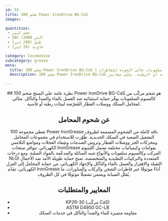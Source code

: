 ```yaml
---
id: 53
title: شحم 100 Power IronDrive BG-CaS
images:

quantities:
 - حجم كبير
 - IBC (1000 لتر)
 - طبل (208 لتر)
 - حاوية (20 لتر)

category: locomotive
subcategory: grease
meta:
  title: شحم 100 Power IronDrive BG-CaS | شحم كالسيوم سلفونات عالي الجودة للقاطرات
  description: شحم 100 Power IronDrive BG-CaS هو شحم مركب من كالسيوم السلفونات مخصص لمحامل محاور القاطرات ووصلات القطار وتروس الصدمات. يوفّر حماية مميّزة ضد الغسل بالماء والصدأ والتآكل، ما يضمن أداءً موثوقًا في البيئات القاسية أو الرطبة. يلبّي معايير KP2R-30 (مركّب CaS) وASTM D4950 GC-LB لتشغيل يعتمد عليه في قاطرات الشحن والركاب والمناورات.

---
```


<Header>
  ## نظرة عامة على المنتج
  شحم 100 Power IronDrive BG-CaS هو شحم مركّب من كالسيوم السلفونات يوفّر حماية استثنائية ضد الغسل بالماء والصدأ والتآكل. مثالي لمحامل السكك ووصلات القطار المُعرّضة لبيئات رطبة أو قاسية.

  ## عن شحوم المحامل
  تغطي مجموعة 100 Power IronGrease باقة كاملة من الشحوم المصممة لظروف التشغيل الصعبة في السكك الحديدية. طُوّرت للاستخدام في مجموعات المحامل ومحركات الجر ووصلات القطار وتروس الصدمات وشِفاه العجلات ومواضع التلامس الكهربائي. تتوافر منتجات IronGrease بقوامات وكيميائيات مختلفة تشمل الليثيوم المركب وكالسيوم سلفونات والأنواع شبه السائلة والمدعّمة بالمواد الصلبة. ومع درجات NLGI المتعددة والتركيبات التقليدية والمتخصصة، تمنح حماية طويلة الأمد ضد الأحمال الثقيلة والاهتزاز والغسل بالماء والتآكل والإجهاد الكهربائي. من حماية المحامل إلى العزل الكهربائي، تقدّم IronGrease أداءً موثوقًا عبر قاطرات الشحن والركاب والمناورات، ما يُقلل الصيانة ويضمن تشغيلًا موثوقًا في كل الظروف.

  ## المعايير والمتطلبات
  - KP2R-30 (مركّب CaS)
  - ASTM D4950 GC-LB
  - مقاومة متميزة للماء والصدأ والتآكل في خدمات السكك

</Header>
